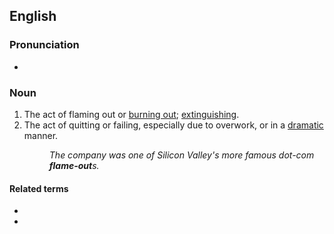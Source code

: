 ==English==

===Pronunciation===
* {{audio|en-us-flameout.ogg|Audio (US)|lang=en}}

===Noun===
{{en-noun}}

# The act of flaming out or [[burn out|burning out]]; [[extinguish]]ing.
# The act of quitting or failing, especially due to overwork, or in a [[dramatic]] manner.
#: ''The company was one of Silicon Valley's more famous dot-com '''flame-out'''s.''

====Related terms====
* {{l|en|flame out}}
* {{l|en|flameout}}